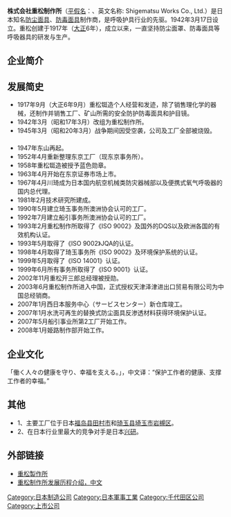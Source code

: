 {{Infobox_Company 
| company_name     = 株式会社重松製作所<br />{{lang|en|Shigematsu Works Co., Ltd.}}
| company_type     = [[株式会社|株式会社]]
| traded_as = {{tyo|tyo=j|7980}}
| company_logo     = 
| company_slogan   =
| foundation       = 1942年3月17日|
| location         = [[日本|日本]][[東京都|東京都]][[千代田區|千代田區]]外神田3-13-8|
| key_people       = 重松宣雄（代表取締役社長）
| industry         = 工業產品製造
| products         = [[防毒面具|防毒面具]]等
| revenue          = 5亿70百万[[日圓|日圓]]
| operating_income = 
| net_income       = 
| num_employees    = 
| homepage         = [http://www.sts-japan.com/]
}}

'''株式会社重松制作所'''（[[平假名|平假名]]：{{lang|ja|しげまつせいさくじょ}}、英文名称: Shigematsu Works Co., Ltd.）是日本知名[[防尘面具|防尘面具]]、[[防毒面具|防毒面具]]制作商，是呼吸护具行业的先驱。1942年3月17日设立。重松创建于1917年（[[大正|大正]]6年），成立以来，一直坚持防尘面罩、防毒面具等呼吸器具的研发与生产。

==企业简介==

==发展简史==
*1917年9月（大正6年9月）重松铤造个人经营和发迹，除了销售理化学的器械，还制作并销售工厂、矿山所需的安全防护防毒面具和护目镜。
*1942年3月（昭和17年3月）改组为重松制作所。
*1945年3月（昭和20年3月）战争期间因受空袭，公司及工厂全部被烧毁。 　　
*1947年东山再起。 　　
*1952年4月重新整理东京工厂（现东京事务所）。 　　
*1958年重松铤造被授予蓝色勋章。 　　
*1963年4月开始在东京证券市场上市。 　　
*1967年4月川琦成为日本国内航空机械类防灾器械部以及便携式氧气呼吸器的国内总代理。 　　
*1981年2月技术研究所建成。 　　
*1990年5月建立琦玉事务所澳洲协会认可的工厂。 　　
*1992年7月建立船引事务所澳洲协会认可的工厂。 　　
*1993年2月重松制作所取得了《ISO 9002》及国外的DQS以及欧洲各国的有效机构认证。 　　
*1993年5月取得了《ISO 9002》JQA的认证。 　　
*1998年4月取得了琦玉事务所《ISO 9002》及环境保护系统的认证。 　　
*1999年5月取得了《ISO 14001》认证。 　　
*1999年6月所有事务所取得了《ISO 9001》认证。 　　
*2002年11月重松开三郎总经理被授勋。 　　
*2003年6月重松制作所进入中国，正式授权天津泽津进出口贸易有限公司为中国总经销商。 　　
*2007年1月西日本服务中心（サービスセンター）新仓库竣工。 　　
*2007年1月水洗可再生的替换式防尘面具反渗透材料获得环境保护认证。 　　
*2007年5月船引事业所第2工厂开始工作。 　　
*2008年1月姫路制作部开始工作。 

==企业文化==
「働く人々の健康を守り、幸福を支える。」，中文译：“保护工作者的健康、支撑工作者的幸福。”

==其他==
*1、主要工厂位于日本[[福岛县|福岛县]][[田村市|田村市]]和[[琦玉县|琦玉县]][[埼玉市|埼玉市]][[岩槻区|岩槻区]]。
*2、在日本行业里最大的竞争对手是日本[[兴研|兴研]]。

==外部链接==
*[http://www.sts-japan.com/ 重松製作所] {{Wayback|url=http://www.sts-japan.com/ |date=20210228185618 }}
*[http://www.zejinweiye.com/a/news/2011/0608/18.html 重松制作所发展历程介绍，中文] {{Wayback|url=http://www.zejinweiye.com/a/news/2011/0608/18.html |date=20190630215805 }}

{{DEFAULTSORT:Shigematsu Zhizuosuo}}

[[Category:日本制造公司|Category:日本制造公司]]
[[Category:日本軍事工業|Category:日本軍事工業]]
[[Category:千代田区公司|Category:千代田区公司]]
[[Category:上市公司|Category:上市公司]]
